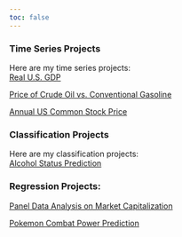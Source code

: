 ```yaml
---
toc: false
---
```


### Time Series Projects
Here are my time series projects:   
[Real U.S. GDP](/Econ 144 project 1.pdf)

[Price of Crude Oil vs. Conventional Gasoline](/ECON 144 Project 2.pdf)

[Annual US Common Stock Price](/project-2.pdf)

### Classification Projects
Here are my classification projects:   
[Alcohol Status Prediction](/group_9 presentation.pdf)

### Regression Projects:
[Panel Data Analysis on Market Capitalization](/Project-3.pdf)

[Pokemon Combat Power Prediction](/pj2.pdf)



